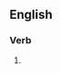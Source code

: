 ==English==

===Verb===
{{head|en|present participle}}

# {{present participle of|detox|lang=en|nocat=1}}